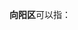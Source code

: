 '''向阳区'''可以指：
{{PRC admin/disambig|23/04/02/000/000|23/08/03/000/000|23/08/03/198/000}}
{{disambig}}